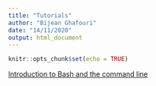 ```yaml
---
title: "Tutorials"
author: "Bijean Ghafouri"
date: "14/11/2020"
output: html_document
---
```


```r
knitr::opts_chunk$set(echo = TRUE)
```

[Introduction to Bash and the command line](https://programminghistorian.org/en/lessons/intro-to-bash)